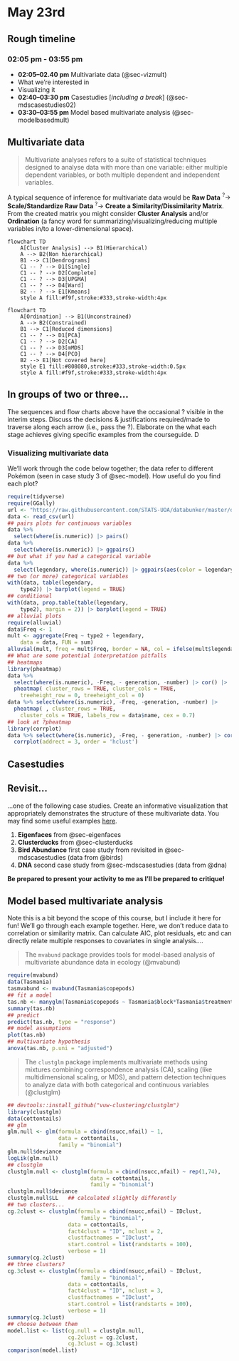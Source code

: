 # May 23rd

## Rough timeline

### **02:05 pm - 03:55 pm** 

 + **02:05–02.40 pm** Multivariate data (@sec-vizmult)
  + What we're interested in
  + Visualizing it
 + **02:40–03:30 pm** Casestudies [*including a break*] (@sec-mdscasestudies02)
 + **03:30–03:55 pm** Model based multivariate analysis (@sec-modelbasedmult)
   

## Multivariate data {#sec-vizmult}

> Multivariate analyses refers to a suite of statistical techniques designed to analyse data with more than one variable: either multiple dependent variables, or both multiple dependent and independent variables.

A typical sequence of inference for multivariate data would be **Raw Data** $^?\rightarrow$ **Scale/Standardize Raw Data** $^?\rightarrow$ **Create a Similarity/Dissimilarity Matrix**. From the created matrix you might consider **Cluster Analysis** and/or **Ordination** (a fancy word for summarizing/visualizing/reducing multiple variables in/to a lower-dimensional space).

::: {layout-ncol=2}

```mermaid
flowchart TD
    A[Cluster Analysis] --> B1(Hierarchical)
    A --> B2(Non hierarchical)
    B1 --> C1[Dendrograms]
    C1 -- ? --> D1[Single]
    C1 -- ? --> D2[Complete]
    C1 -- ? --> D3[UPGMA]
    C1 -- ? --> D4[Ward]
    B2 -- ? --> E1[Kmeans]
    style A fill:#f9f,stroke:#333,stroke-width:4px
```

```mermaid
flowchart TD
    A[Ordination] --> B1(Unconstrained)
    A --> B2(Constrained)
    B1 --> C1[Reduced dimensions]
    C1 -- ? --> D1[PCA]
    C1 -- ? --> D2[CA]
    C1 -- ? --> D3[mMDS]
    C1 -- ? --> D4[PCO]
    B2 --> E1[Not covered here]
    style E1 fill:#808080,stroke:#333,stroke-width:0.5px
    style A fill:#f9f,stroke:#333,stroke-width:4px
```
:::

:::{.callout-warning icon=false}
## <i class="fa fa-question-circle" aria-hidden="true"></i> <i class="fa fa-users" aria-hidden="true"></i> <i class="fa fa-pencil-square" aria-hidden="true"></i> In groups of two or three...

The sequences and flow charts above have the occasional $?$ visible in the interim steps. Discuss the decisions & justifications required/made to traverse along each arrow (i.e., pass the $?$).  Elaborate on the what each stage achieves giving specific examples from the courseguide. D
:::

### Visualizing multivariate data

We'll work through the code below together; the data refer to different Pokémon (seen in case study 3 of @sec-model). How useful do you find each plot?

```r
require(tidyverse)
require(GGally)
url <- "https://raw.githubusercontent.com/STATS-UOA/databunker/master/data/pokemon.csv"
data <- read_csv(url)
## pairs plots for continuous variables
data %>%
  select(where(is.numeric)) |> pairs()
data %>%
  select(where(is.numeric)) |> ggpairs()
## but what if you had a categorical variable
data %>%
  select(legendary, where(is.numeric)) |> ggpairs(aes(color = legendary))
## two (or more) categorical variables
with(data, table(legendary,
    type2)) |> barplot(legend = TRUE)
## conditional
with(data, prop.table(table(legendary,
    type2), margin = 2)) |> barplot(legend = TRUE)
## alluvial plots
require(alluvial)
data$Freq <- 1
mult <- aggregate(Freq ~ type2 + legendary,
    data = data, FUN = sum)
alluvial(mult, freq = mult$Freq, border = NA, col = ifelse(mult$legendary, "red", "blue"))
## What are some potential interpretation pitfalls
## heatmaps
library(pheatmap)
data %>%
  select(where(is.numeric), -Freq, - generation, -number) |> cor() |>
  pheatmap( cluster_rows = TRUE, cluster_cols = TRUE,
    treeheight_row = 0, treeheight_col = 0)
data %>% select(where(is.numeric), -Freq, -generation, -number) |>
  pheatmap( , cluster_rows = TRUE,
    cluster_cols = TRUE, labels_row = data$name, cex = 0.7)
## look at ?pheatmap
library(corrplot)
data %>% select(where(is.numeric), -Freq, - generation, -number) |> cor() |> 
  corrplot(addrect = 3, order = 'hclust')

```



## Casestudies {#sec-mdscasestudies02}

:::{.callout-warning icon=false}
## <i class="fa fa-question-circle" aria-hidden="true"></i> <i class="fa fa-users" aria-hidden="true"></i> <i class="fa fa-pencil-square" aria-hidden="true"></i> Revisit...

...one of the following case studies. Create an informative visualization that appropriately demonstrates the structure of these multivariate data. You may find some useful examples [here](https://epurdom.github.io/Stat131A/book/visualizing-multivariate-data.html#relationships-between-continous-variables).

 1. **Eigenfaces** from @sec-eigenfaces
 2. **Clusterducks** from @sec-clusterducks
 3. **Bird Abundance** first case study from revisited in @sec-mdscasestudies (data from @birds)
 4. **DNA** second case study from @sec-mdscasestudies (data from @dna)
 
**Be prepared to present your activity to me as I'll be prepared to critique!**

:::

## Model based multivariate analysis {#sec-modelbasedmult}

Note this is a bit beyond the scope of this course, but I include it here for fun! We'll go through each example together. Here, we don’t reduce data to correlation or similarity matrix. Can calculate AIC, plot residuals, etc and can directly relate multiple responses to covariates in single analysis....

> The `mvabund` package provides tools for model-based analysis of multivariate abundance data in ecology (@mvabund)

```r
require(mvabund)
data(Tasmania)
tasmvabund <- mvabund(Tasmania$copepods)
## fit a model
tas.nb <- manyglm(Tasmania$copepods ~ Tasmania$block*Tasmania$treatment, family = "negative.binomial")
summary(tas.nb)
## predict
predict(tas.nb, type = "response")
## model assumptions
plot(tas.nb)
## multivariate hypothesis
anova(tas.nb, p.uni = "adjusted")

```


> The `clustglm` package implements multivariate methods using mixtures combining correspondence analysis (CA), scaling (like multidimensional scaling, or MDS), and pattern detection techniques to analyze data with both categorical and continuous variables (@clustglm)

```r
## devtools::install_github("vuw-clustering/clustglm")
library(clustglm)
data(cottontails)
## glm
glm.null <- glm(formula = cbind(nsucc,nfail) ~ 1,
                data = cottontails,
                family = "binomial")
glm.null$deviance
logLik(glm.null) 
## clustglm
clustglm.null <- clustglm(formula = cbind(nsucc,nfail) ~ rep(1,74),
                          data = cottontails,
             	          family = "binomial")
clustglm.null$deviance   
clustglm.null$LL   ## calculated slightly differently 
## two clusters...
cg.2clust <- clustglm(formula = cbind(nsucc,nfail) ~ IDclust,
                       family = "binomial",
         	       data = cottontails,
         	       fact4clust = "ID", nclust = 2,
         	       clustfactnames = "IDclust",
         	       start.control = list(randstarts = 100),
         	       verbose = 1)
summary(cg.2clust)
## three clusters?
cg.3clust <- clustglm(formula = cbind(nsucc,nfail) ~ IDclust,
                       family = "binomial",
         	       data = cottontails,
         	       fact4clust = "ID", nclust = 3,
         	       clustfactnames = "IDclust",
         	       start.control = list(randstarts = 100),
         	       verbose = 1)
summary(cg.3clust)
## choose between them
model.list <- list(cg.null = clustglm.null,
                   cg.2clust = cg.2clust,
                   cg.3clust = cg.3clust)
comparison(model.list)
```
